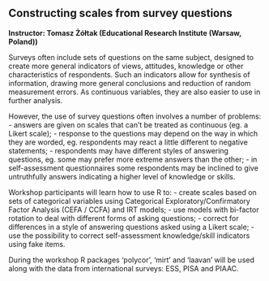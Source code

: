 ## Constructing scales from survey questions

**Instructor: Tomasz Żółtak (Educational Research Institute (Warsaw, Poland))**

Surveys often include sets of questions on the same subject, designed to create more general indicators of views, attitudes, knowledge or other characteristics of respondents. Such an indicators allow for synthesis of information, drawing more general conclusions and reduction of random measurement errors. As continuous variables, they are also easier to use in further analysis.

However, the use of survey questions often involves a number of problems:
- answers are given on scales that can’t be treated as continuous (eg. a Likert scale);
- response to the questions may depend on the way in which they are worded, eg. respondents may react a little different to negative statements;
- respondents may have different styles of answering questions, eg. some may prefer more extreme answers than the other;
- in self-assessment questionnaires some respondents may be inclined to give untruthfully answers indicating a higher level of knowledge or skills.

Workshop participants will learn how to use R to:
- create scales based on sets of categorical variables using Categorical Exploratory/Confirmatory Factor Analysis (CEFA / CCFA) and IRT models;
- use models with bi-factor rotation to deal with different forms of asking questions;
- correct for differences in a style of answering questions asked using a Likert scale;
- use the possibility to correct self-assessment knowledge/skill indicators using fake items.

During the workshop R packages ‘polycor’, ‘mirt’ and ‘laavan’ will be used along with the data from international surveys: ESS, PISA and PIAAC. 